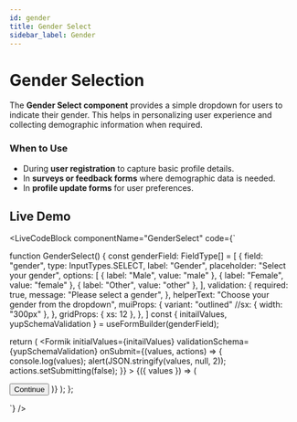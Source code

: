 ```yaml
---
id: gender
title: Gender Select
sidebar_label: Gender
---
```



# Gender Selection

The **Gender Select component** provides a simple dropdown for users to indicate their gender. This helps in personalizing user experience and collecting demographic information when required.

### When to Use

- During **user registration** to capture basic profile details.  
- In **surveys or feedback forms** where demographic data is needed.  
- In **profile update forms** for user preferences.

## Live Demo
<LiveCodeBlock
  componentName="GenderSelect"
  code={`

function GenderSelect() {
  const genderField: FieldType[] = [
  {
    field: "gender",
    type: InputTypes.SELECT,
    label: "Gender",
    placeholder: "Select your gender",
    options: [
      { label: "Male", value: "male" },
      { label: "Female", value: "female" },
      { label: "Other", value: "other" },
    ],
    validation: {
      required: true,
      message: "Please select a gender",
    },
    helperText: "Choose your gender from the dropdown",
    muiProps: {
      variant: "outlined"
  //sx: { width: "300px" },
    },
    gridProps: {  xs: 12 },
  },
]
  const { initailValues, yupSchemaValidation } = useFormBuilder(genderField);

  return (
    <Formik
      initialValues={initailValues}
      validationSchema={yupSchemaValidation}
      onSubmit={(values, actions) => {
        console.log(values);
        alert(JSON.stringify(values, null, 2));
        actions.setSubmitting(false);
      }}
    >
      {({ values }) => (
        <Form>
          <FormBuilder
            group="form"
            values={values}
            data-test="form"
            fields={genderField}
          />
          <Box
            width="100%"
            display="flex"
            justifyContent="center"
            alignItems="center"
            mt={2}
          >
            <Button variant="solid" type="submit">
              Continue
            </Button>
          </Box>
        </Form>
      )}
    </Formik>
  );
};

`}
/>
